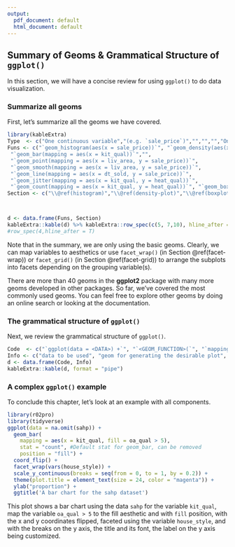 ```yaml
---
output:
  pdf_document: default
  html_document: default
---
```

## Summary of Geoms & Grammatical Structure of `ggplot()` {#summary-geom}


In this section, we will have a concise review  for using `ggplot()` to do data visualization. 

### Summarize all geoms

First, let's summarize all the geoms we have covered. 

```r
library(kableExtra)
Type  <- c("One continuous variable","(e.g. `sale_price`)","","","","One discrete variable","(e.g. `kit_qual`)", "Two continuous variables", "(e.g. `liv_area` and `sale_price`)", "","Two discrete variables", "(e.g. `kit_qual` and `heat_qual`)", "One continous varialbe and one discrete variable")
Funs <- c("`geom_histogram(aes(x = sale_price))`", "`geom_density(aes(x = sale_price))`", '`geom_boxplot(aes(x = "", y = sale_price))`', "`geom_violin(aes(x = sale_price))`", '`geom_errorbar(aes(x = "", y = sale_price), stat = "summary", fun.data = "mean_se")`',
 "`geom_bar(mapping = aes(x = kit_qual))`","",
 "`geom_point(mapping = aes(x = liv_area, y = sale_price))`",
 "`geom_smooth(mapping = aes(x = liv_area, y = sale_price))`",
 "`geom_line(mapping = aes(x = dt_sold, y = sale_price))`",
 "`geom_jitter(mapping = aes(x = kit_qual, y = heat_qual))`",
 "`geom_count(mapping = aes(x = kit_qual, y = heat_qual))`", "`geom_boxplot(aes(x = kit_qual, y = sale_price))`")
Section <- c("\\@ref(histogram)","\\@ref(density-plot)","\\@ref(boxplot-1)","\\@ref(violin)", "\\@ref(errorbar)","\\@ref(bar-charts)","","\\@ref(point)","\\@ref(smoothline)","\\@ref(line-plot)","\\@ref(jitter)","\\@ref(count)","\\@ref(boxplot-2)")



d <- data.frame(Funs, Section)
kableExtra::kable(d) %>% kableExtra::row_spec(c(5, 7,10), hline_after = T)%>%kableExtra::pack_rows("One continuous variable (e.g. `sale_price`)", 1, 5,background = "orange")%>%pack_rows("One discrete variable (e.g. `kit_qual`)", 6, 7,background = "orange")%>%pack_rows("Two continuous variables (e.g. `liv_area` and the `sale_price`)", 8, 10,background = "orange")%>%pack_rows("Two discrete variables (e.g. `kit_qual` and `heat_qual`):", 11, 12,background = "orange")%>%pack_rows("One continuous variable and one discrete variable (e.g. `kit_qual` and `sale_price`):", 13, 13,background = "orange")
#row_spec(4,hline_after = T)
```
Note that in the summary, we are only using the basic geoms. Clearly, we can map variables to aesthetics or use `facet_wrap()` (in Section \@ref(facet-wrap)) or `facet_grid()` (in Section \@ref(facet-grid)) to arrange the subplots into facets depending on the grouping variable(s).

There are more than 40 geoms in the **ggplot2** package with many more geoms developed in other packages. So far, we've covered the most commonly used geoms. You can feel free to explore other geoms by doing an online search or looking at the documentation. 

### The grammatical structure of `ggplot()`

Next, we review the grammatical structure of `ggplot()`.

```r
Code  <- c("`ggplot(data = <DATA>) +`", "`<GEOM_FUNCTION>(`", "`mapping = aes(<MAPPINGS>),`", "`stat = <STAT>, `", "`position = <POSITION>) + `", "`<COORDINATE_FUNCTION> +`", "`<FACET_FUNCTION> +`","`<SCALE_FUNCTION> +`", "`<THEME_FUNCTION>`")
Info <- c("data to be used", "geom for generating the desirable plot", "aesthetic mappings, this may include the x and y axes and other features like `color`, `shape`, `fill`, `linetype`, `size`, etc.", "statistical transformation, for example, when we create the errorbar", "position, like `stack`, `dodge`, `fill`", "such as flipping the x and y axes", "`facet_wrap()` and `facet_grid()`, create multiple plots for different subsets of the data", "customize the x and y breaks", "customize labels, title, and fonts")
d <- data.frame(Code, Info)
kableExtra::kable(d, format = "pipe") 
```

### A complex `ggplot()` example

To conclude this chapter, let's look at an example with all components.

```r
library(r02pro)
library(tidyverse)
ggplot(data = na.omit(sahp)) +
  geom_bar(
    mapping = aes(x = kit_qual, fill = oa_qual > 5),
    stat = "count", #Default stat for geom_bar, can be removed
    position = "fill") +
  coord_flip() +
  facet_wrap(vars(house_style)) +
  scale_y_continuous(breaks = seq(from = 0, to = 1, by = 0.2)) +
  theme(plot.title = element_text(size = 24, color = "magenta")) +
  ylab("proportion") +
  ggtitle('A bar chart for the sahp dataset')
```

This plot shows a bar chart using the data `sahp` for the variable `kit_qual`, map the variable `oa_qual > 5` to the fill aesthetic and with `fill` position, with the x and y coordinates flipped, faceted using the variable `house_style`, and with the breaks on the y axis, the title and its font, the label on the y axis being customized. 

